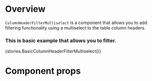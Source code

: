 
<Meta
    title="Modules/Listview/Components/ColumnHeaderFilterMultiselect"
    component={ColumnHeaderFilterMultiselect}
/>

# Overview

`ColumnHeaderFilterMultiselect` is a component that allows you to add filtering functionality using a multiselect to the table column headers.

### This is basic example that allows you to filter.

<Preview>
    <Story name="ColumnHeaderFilterMultiselect">
        {stories.BasicColumnHeaderFilterMultiselect()}
    </Story>
</Preview>

# Component props

<Props of={ColumnHeaderFilterMultiselect} />
